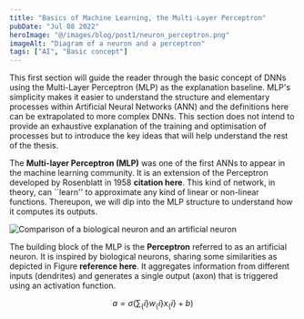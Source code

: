 ```yaml
---
title: "Basics of Machine Learning, the Multi-Layer Perceptron"
pubDate: "Jul 08 2022"
heroImage: "@/images/blog/post1/neuron_perceptron.png"
imageAlt: "Diagram of a neuron and a perceptron"
tags: ["AI", "Basic concept"]
---
```



This first section will guide the reader through the basic concept of DNNs using the Multi-Layer Perceptron (MLP) as the explanation baseline. MLP's simplicity makes it easier to understand the structure and elementary processes within Artificial Neural Networks (ANN) and the definitions here can be extrapolated to more complex DNNs. This section does not intend to provide an exhaustive explanation of the training and optimisation of processes but to introduce the key ideas that will help understand the rest of the thesis.

The **Multi-layer Perceptron (MLP)** was one of the first ANNs to appear in the machine learning community. It is an extension of the Perceptron developed by Rosenblatt in 1958 **citation here**. This kind of network, in theory, can ``learn'' to approximate any kind of linear or non-linear functions. Thereupon, we will dip into the MLP structure to understand how it computes its outputs.

<Image src={neuronImage} alt="Comparison of a biological neuron and an artificial neuron" />

The building block of the MLP is the **Perceptron** referred to as an artificial neuron.
It is inspired by biological neurons, sharing some similarities as depicted in Figure **reference here**. It aggregates information from different inputs (dendrites) and generates a single output (axon) that is triggered using an activation function.

$$a = \sigma (\sum_\{i\} w_\{i\}x_\{i\} + b)$$

